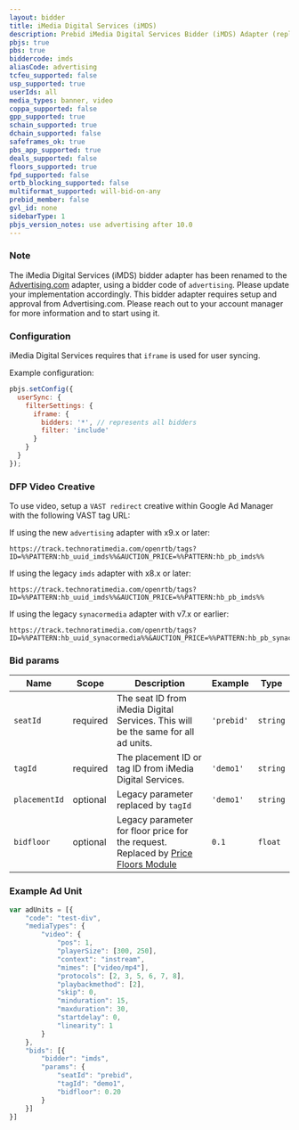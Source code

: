 ```yaml
---
layout: bidder
title: iMedia Digital Services (iMDS)
description: Prebid iMedia Digital Services Bidder (iMDS) Adapter (replaced by "Advertising.com")
pbjs: true
pbs: true
biddercode: imds
aliasCode: advertising
tcfeu_supported: false
usp_supported: true
userIds: all
media_types: banner, video
coppa_supported: false
gpp_supported: true
schain_supported: true
dchain_supported: false
safeframes_ok: true
pbs_app_supported: true
deals_supported: false
floors_supported: true
fpd_supported: false
ortb_blocking_supported: false
multiformat_supported: will-bid-on-any
prebid_member: false
gvl_id: none
sidebarType: 1
pbjs_version_notes: use advertising after 10.0
---
```


### Note

The iMedia Digital Services (iMDS) bidder adapter has been renamed to the [Advertising.com](/dev-docs/bidders/advertising.html) adapter, using a bidder code of `advertising`. Please update your implementation accordingly. This bidder adapter requires setup and approval from Advertising.com. Please reach out to your account manager for more information and to start using it.

### Configuration

iMedia Digital Services requires that `iframe` is used for user syncing.

Example configuration:

```javascript
pbjs.setConfig({
  userSync: {
    filterSettings: {
      iframe: {
        bidders: '*', // represents all bidders
        filter: 'include'
      }
    }
  }
});
```

### DFP Video Creative
To use video, setup a `VAST redirect` creative within Google Ad Manager with the following VAST tag URL:

If using the new `advertising` adapter with x9.x or later:

```text
https://track.technoratimedia.com/openrtb/tags?ID=%%PATTERN:hb_uuid_imds%%&AUCTION_PRICE=%%PATTERN:hb_pb_imds%%
```

If using the legacy `imds` adapter with x8.x or later:

```text
https://track.technoratimedia.com/openrtb/tags?ID=%%PATTERN:hb_uuid_imds%%&AUCTION_PRICE=%%PATTERN:hb_pb_imds%%
```

If using the legacy `synacormedia` adapter with v7.x or earlier:

```text
https://track.technoratimedia.com/openrtb/tags?ID=%%PATTERN:hb_uuid_synacormedia%%&AUCTION_PRICE=%%PATTERN:hb_pb_synacormedia%%
```

### Bid params


| Name | Scope | Description | Example | Type |
| ---- | ----- | ----------- | ------- | ---- |
| `seatId` | required | The seat ID from iMedia Digital Services. This will be the same for all ad units. | `'prebid'` | `string` |
| `tagId` | required | The placement ID or tag ID from iMedia Digital Services. | `'demo1'` | `string` |
| `placementId` | optional | Legacy parameter replaced by `tagId` | `'demo1'` | `string` |
| `bidfloor` | optional | Legacy parameter for floor price for the request. Replaced by [Price Floors Module](/dev-docs/modules/floors.html) | `0.1` | `float` |

### Example Ad Unit

```javascript
var adUnits = [{
    "code": "test-div",
    "mediaTypes": {
        "video": {
            "pos": 1,
            "playerSize": [300, 250],
            "context": "instream",
            "mimes": ["video/mp4"],
            "protocols": [2, 3, 5, 6, 7, 8],
            "playbackmethod": [2],
            "skip": 0,
            "minduration": 15,
            "maxduration": 30,
            "startdelay": 0,
            "linearity": 1
        }
    },
    "bids": [{
        "bidder": "imds",
        "params": {
            "seatId": "prebid",
            "tagId": "demo1",
            "bidfloor": 0.20
        }
    }]
}]
```

